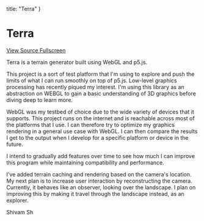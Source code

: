 
  title: "Terra"
}

# Terra
<p>
  <a href="https://github.com/shivam-sh/Terra" class="button">
    View Source
  </a>
  <a href="https://shivam-sh.github.io/Terra" class="button">
    Fullscreen
  </a>
</p>

Terra is a terrain generator built using WebGL and p5.js.

This project is a sort of test platform that I'm using to explore and push the limits of what I can run smoothly on top of p5.js. Low-level graphics processing has recently piqued my interest. I'm using this library as an abstraction on WEBGL to gain a basic understanding of 3D graphics before diving deep to learn more.

WebGL was my testbed of choice due to the wide variety of devices that it supports. This project runs on the internet and is reachable across most of the platforms that I use. I can therefore try to optimize my graphics rendering in a general use case with WebGL. I can then compare the results I get to the output when I develop for a specific platform or device in the future.

I intend to gradually add features over time to see how much I can improve this program while maintaining compatibility and performance.

I've added terrain caching and rendering based on the camera's location.
My next plan is to increase user interaction by reconstructing the camera. Currently, it behaves like an observer, looking over the landscape. I plan on improving this by making it travel through the landscape instead, as an explorer.

Shivam Sh
